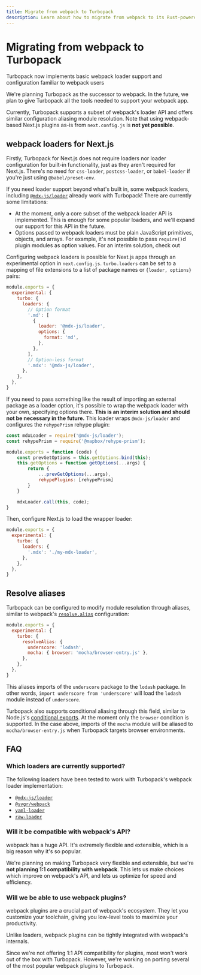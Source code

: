 ```yaml
---
title: Migrate from webpack to Turbopack
description: Learn about how to migrate from webpack to its Rust-powered successor, Turbopack.
---
```



# Migrating from webpack to Turbopack

<Callout type="info">
  Turbopack now implements basic webpack loader support and configuration familiar to webpack users
</Callout>

We're planning Turbopack as the successor to webpack. In the future, we plan to give Turbopack all the tools needed to support your webpack app.

Currently, Turbopack supports a subset of webpack's loader API and offers similar configuration aliasing module resolution. Note that using webpack-based Next.js plugins as-is from `next.config.js` is **not yet possible**.

## webpack loaders for Next.js

Firstly, Turbopack for Next.js does not require loaders nor loader configuration for built-in functionality, just as they aren't required for Next.js. There's no need for `css-loader`, `postcss-loader`, or `babel-loader` if you're just using `@babel/preset-env`.

If you need loader support beyond what's built in, some webpack loaders, including [`@mdx-js/loader`](https://mdxjs.com/packages/loader/) already work with Turbopack! There are currently some limitations:

- At the moment, only a core subset of the webpack loader API is implemented. This is enough for some popular loaders, and we'll expand our support for this API in the future.
- Options passed to webpack loaders must be plain JavaScript primitives, objects, and arrays. For example, it's not possible to pass `require()`d plugin modules as option values. For an interim solution, check out

Configuring webpack loaders is possible for Next.js apps through an experimental option in `next.config.js`. `turbo.loaders` can be set to a mapping of file extensions to a list of package names or `{loader, options}` pairs:

```js filename="next.config.js"
module.exports = {
  experimental: {
    turbo: {
      loaders: {
        // Option format
        '.md': [
          {
            loader: '@mdx-js/loader',
            options: {
              format: 'md',
            },
          },
        ],
        // Option-less format
        '.mdx': '@mdx-js/loader',
      },
    },
  },
}
```

If you need to pass something like the result of importing an external package as a loader option, it's possible to wrap the webpack loader with your own, specifying options there. **This is an interim solution and should not be necessary in the future.** This loader wraps `@mdx-js/loader` and configures the `rehypePrism` rehype plugin:

```js filename="my-mdx-loader.js"
const mdxLoader = require('@mdx-js/loader');
const rehypePrism = require('@mapbox/rehype-prism');

module.exports = function (code) {
	const prevGetOptions = this.getOptions.bind(this);
	this.getOptions = function getOptions(...args) {
		return {
			...prevGetOptions(...args),
			rehypePlugins: [rehypePrism]
		}
	}

	mdxLoader.call(this, code);
}
```

Then, configure Next.js to load the wrapper loader:

```js filename="next.config.js"
module.exports = {
  experimental: {
    turbo: {
      loaders: {
        '.mdx': './my-mdx-loader',
      },
    },
  },
}
```

## Resolve aliases

Turbopack can be configured to modify module resolution through aliases, similar to webpack's [`resolve.alias`](https://webpack.js.org/configuration/resolve/#resolvealias) configuration:

```js filename="next.config.js"
module.exports = {
  experimental: {
    turbo: {
      resolveAlias: {
        underscore: 'lodash',
        mocha: { browser: 'mocha/browser-entry.js' },
      },
    },
  },
}
```

This aliases imports of the `underscore` package to the `lodash` package. In other words, `import underscore from 'underscore'` will load the `lodash` module instead of `underscore`.

Turbopack also supports conditional aliasing through this field, similar to Node.js's [conditional exports](https://nodejs.org/docs/latest-v18.x/api/packages.html#conditional-exports). At the moment only the `browser` condition is supported. In the case above, imports of the `mocha` module will be aliased to `mocha/browser-entry.js` when Turbopack targets browser environments.

## FAQ

### Which loaders are currently supported?

The following loaders have been tested to work with Turbopack's webpack loader implementation:

- [`@mdx-js/loader`](https://www.npmjs.com/package/@mdx-js/loader)
- [`@svgr/webpack`](https://www.npmjs.com/package/@svgr/webpack)
- [`yaml-loader`](https://www.npmjs.com/package/yaml-loader)
- [`raw-loader`](https://www.npmjs.com/package/raw-loader)

### Will it be compatible with webpack's API?

webpack has a huge API. It's extremely flexible and extensible, which is a big reason why it's so popular.

We're planning on making Turbopack very flexible and extensible, but we're **not planning 1:1 compatibility with webpack**. This lets us make choices which improve on webpack's API, and lets us optimize for speed and efficiency.

### Will we be able to use webpack plugins?

webpack plugins are a crucial part of webpack's ecosystem. They let you customize your toolchain, giving you low-level tools to maximize your productivity.

Unlike loaders, webpack plugins can be tightly integrated with webpack's internals.

Since we're not offering 1:1 API compatibility for plugins, most won't work out of the box with Turbopack. However, we're working on porting several of the most popular webpack plugins to Turbopack.
